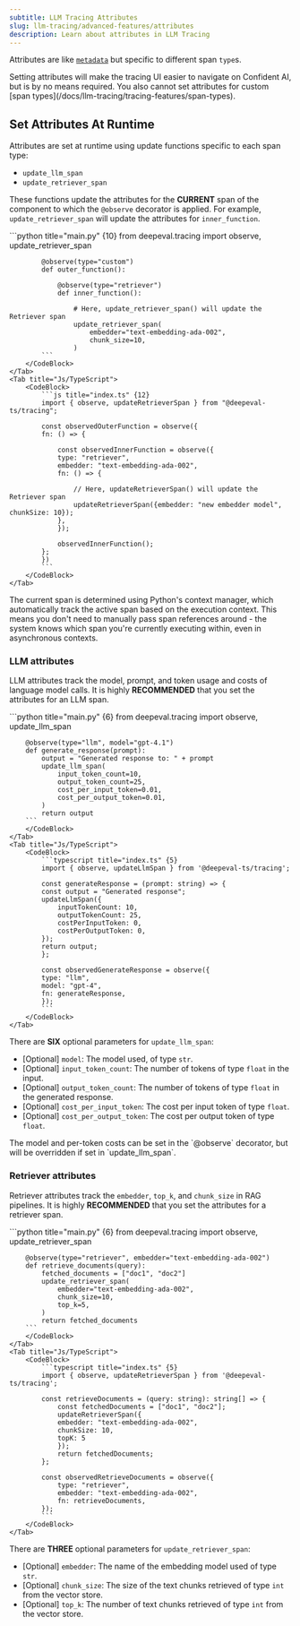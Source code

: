 ```yaml
---
subtitle: LLM Tracing Attributes
slug: llm-tracing/advanced-features/attributes
description: Learn about attributes in LLM Tracing
---
```



Attributes are like [`metadata`](/docs/llm-tracing/tracing-features/metadata) but specific to different span `type`s.

<Tip>
Setting attributes will make the tracing UI easier to navigate on Confident AI, but is by no means required. You also cannot set attributes for custom [span types](/docs/llm-tracing/tracing-features/span-types).
</Tip>

## Set Attributes At Runtime

Attributes are set at runtime using update functions specific to each span type:

- `update_llm_span`
- `update_retriever_span`

These functions update the attributes for the **CURRENT** span of the component to which the `@observe` decorator is applied. For example, `update_retriever_span` will update the attributes for `inner_function`.

<Tabs>
    <Tab title="Python">
        <CodeBlock>
            ```python title="main.py" {10}
            from deepeval.tracing import observe, update_retriever_span
            
            @observe(type="custom")
            def outer_function():
            
                @observe(type="retriever")
                def inner_function():
            
                    # Here, update_retriever_span() will update the Retriever span
                    update_retriever_span(
                        embedder="text-embedding-ada-002",
                        chunk_size=10,
                    )
            ```
        </CodeBlock>
    </Tab>
    <Tab title="Js/TypeScript">
        <CodeBlock>
            ```js title="index.ts" {12}
            import { observe, updateRetrieverSpan } from "@deepeval-ts/tracing";

            const observedOuterFunction = observe({
            fn: () => {

                const observedInnerFunction = observe({
                type: "retriever", 
                embedder: "text-embedding-ada-002",
                fn: () => {

                    // Here, updateRetrieverSpan() will update the Retriever span
                    updateRetrieverSpan({embedder: "new embedder model", chunkSize: 10});
                },
                });

                observedInnerFunction();
            };
            })
            ```
        </CodeBlock>
    </Tab>
</Tabs>

<Accordion title="How attributes update asynchronously">
The current span is determined using Python's context manager, which automatically track the active span based on the execution context.  This means you don't need to manually pass span references around - the system knows which span you're currently executing within, even in asynchronous contexts.
</Accordion>

### LLM attributes

LLM attributes track the model, prompt, and token usage and costs of language model calls. It is highly **RECOMMENDED** that you set the attributes for an LLM span.

<Tabs>
    <Tab title="Python">
        <CodeBlock>     
        ```python title="main.py" {6}
        from deepeval.tracing import observe, update_llm_span
        
        @observe(type="llm", model="gpt-4.1")
        def generate_response(prompt):
            output = "Generated response to: " + prompt
            update_llm_span(
                input_token_count=10,
                output_token_count=25,
                cost_per_input_token=0.01,
                cost_per_output_token=0.01,
            )
            return output
        ```
        </CodeBlock>
    </Tab>
    <Tab title="Js/TypeScript">
        <CodeBlock>
            ```typescript title="index.ts" {5}
            import { observe, updateLlmSpan } from '@deepeval-ts/tracing';

            const generateResponse = (prompt: string) => {
            const output = "Generated response";
            updateLlmSpan({
                inputTokenCount: 10,
                outputTokenCount: 25,
                costPerInputToken: 0,
                costPerOutputToken: 0,
            });
            return output;
            };

            const observedGenerateResponse = observe({
            type: "llm",
            model: "gpt-4",
            fn: generateResponse,
            });
            ```
        </CodeBlock>
    </Tab>
</Tabs>

There are **SIX** optional parameters for `update_llm_span`:

- [Optional] `model`: The model used, of type `str`.
- [Optional] `input_token_count`: The number of tokens of type `float` in the input.
- [Optional] `output_token_count`: The number of tokens of type `float` in the generated response.
- [Optional] `cost_per_input_token`: The cost per input token of type `float`.
- [Optional] `cost_per_output_token`: The cost per output token of type `float`.


<Note>
The model and per-token costs can be set in the `@observe` decorator, but will be overridden if set in `update_llm_span`.
</Note>

### Retriever attributes

Retriever attributes track the `embedder`, `top_k`, and `chunk_size` in RAG pipelines. It is highly **RECOMMENDED** that you set the attributes for a retriever span.

<Tabs>
    <Tab title="Python">
        <CodeBlock>     
        ```python title="main.py" {6}
        from deepeval.tracing import observe, update_retriever_span
        
        @observe(type="retriever", embedder="text-embedding-ada-002")
        def retrieve_documents(query):
            fetched_documents = ["doc1", "doc2"]
            update_retriever_span(
                embedder="text-embedding-ada-002",
                chunk_size=10,
                top_k=5,
            )
            return fetched_documents
        ```
        </CodeBlock>
    </Tab>
    <Tab title="Js/TypeScript">
        <CodeBlock>
            ```typescript title="index.ts" {5}
            import { observe, updateRetrieverSpan } from '@deepeval-ts/tracing';
            
            const retrieveDocuments = (query: string): string[] => {
                const fetchedDocuments = ["doc1", "doc2"];
                updateRetrieverSpan({ 
                embedder: "text-embedding-ada-002", 
                chunkSize: 10, 
                topK: 5 
                });
                return fetchedDocuments;
            };
            
            const observedRetrieveDocuments = observe({
                type: "retriever",
                embedder: "text-embedding-ada-002",
                fn: retrieveDocuments,
            });
            ```
        </CodeBlock>
    </Tab>
</Tabs>

There are **THREE** optional parameters for `update_retriever_span`:

- [Optional] `embedder`: The name of the embedding model used of type `str`.
- [Optional] `chunk_size`: The size of the text chunks retrieved of type `int` from the vector store.
- [Optional] `top_k`: The number of text chunks retrieved of type `int` from the vector store.